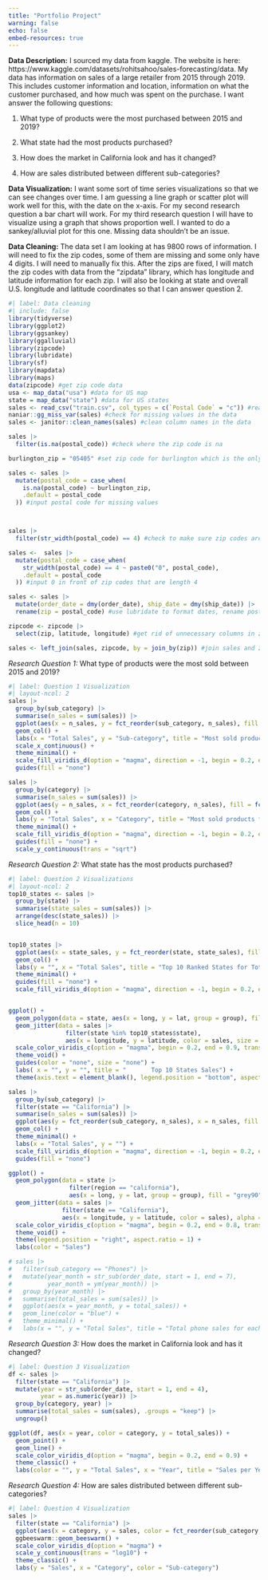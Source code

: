 ```yaml
---
title: "Portfolio Project"
warning: false
echo: false
embed-resources: true
---
```


**Data Description:** I sourced my data from kaggle. The website is here: https://www.kaggle.com/datasets/rohitsahoo/sales-forecasting/data. My data has information on sales of a large retailer from 2015 through 2019. This includes customer information and location, information on what the customer purchased, and how much was spent on the purchase. I want answer the following questions: 

1. What type of products were the most purchased between 2015 and 2019? 

2. What state had the most products purchased?

3. How does the market in California look and has it changed? 

4. How are sales distributed between different sub-categories?

**Data Visualization:** I want some sort of time series visualizations so that we can see changes over time. I am guessing a line graph or scatter plot will work well for this, with the date on the x-axis. For my second research question a bar chart will work. For my third research question I will have to visualize using a graph that shows proportion well. I wanted to do a sankey/alluvial plot for this one. Missing data shouldn't be an issue.

**Data Cleaning:** The data set I am looking at has 9800 rows of information. I will need to fix the zip codes, some of them are missing and some only have 4 digits. I will need to manually fix this. After the zips are fixed, I will match the zip codes with data from the "zipdata" library, which has longitude and latitude information for each zip. I will also be looking at state and overall U.S. longitude and latitude coordinates so that I can answer question 2.



```r
#| label: Data cleaning
#| include: false
library(tidyverse)
library(ggplot2)
library(ggsankey)
library(ggalluvial)
library(zipcode)
library(lubridate)
library(sf)
library(mapdata)
library(maps)
data(zipcode) #get zip code data 
usa <- map_data("usa") #data for US map
state = map_data("state") #data for US states
sales <- read_csv("train.csv", col_types = c(`Postal Code` = "c")) #read in sales data
naniar::gg_miss_var(sales) #check for missing values in the data
sales <- janitor::clean_names(sales) #clean column names in the data

sales |>
  filter(is.na(postal_code)) #check where the zip code is na

burlington_zip = "05405" #set zip code for burlington which is the only city with NA zips

sales <- sales |>
  mutate(postal_code = case_when(
    is.na(postal_code) ~ burlington_zip,
    .default = postal_code
  )) #input postal code for missing values



sales |>
  filter(str_width(postal_code) == 4) #check to make sure zip codes are all 5 digits

sales <-  sales |>
  mutate(postal_code = case_when(
    str_width(postal_code) == 4 ~ paste0("0", postal_code),
    .default = postal_code
  )) #input 0 in front of zip codes that are length 4

sales <- sales |>
  mutate(order_date = dmy(order_date), ship_date = dmy(ship_date)) |>
  rename(zip = postal_code) #use lubridate to format dates, rename postal code so that we can join two datasets

zipcode <- zipcode |>
  select(zip, latitude, longitude) #get rid of unnecessary columns in zipcode data

sales <- left_join(sales, zipcode, by = join_by(zip)) #join sales and zipcode data by zip


```

*Research Question 1:* What type of products were the most sold between 2015 and 2019?

```r
#| label: Question 1 Visualization
#| layout-ncol: 2
sales |>
  group_by(sub_category) |>
  summarise(n_sales = sum(sales)) |>
  ggplot(aes(x = n_sales, y = fct_reorder(sub_category, n_sales), fill = fct_reorder(sub_category, n_sales))) + 
  geom_col() + 
  labs(x = "Total Sales", y = "Sub-category", title = "Most sold products for a global superstore") +
  scale_x_continuous() + 
  theme_minimal() +
  scale_fill_viridis_d(option = "magma", direction = -1, begin = 0.2, end = 0.9) + 
  guides(fill = "none") 

sales |>
  group_by(category) |>
  summarise(n_sales = sum(sales)) |>
  ggplot(aes(y = n_sales, x = fct_reorder(category, n_sales), fill = fct_reorder(category, n_sales))) + 
  geom_col() +
  labs(y = "Total Sales", x = "Category", title = "Most sold products for a global superstore") +
  theme_minimal() +
  scale_fill_viridis_d(option = "magma", direction = -1, begin = 0.2, end = 0.9) + 
  guides(fill = "none") + 
  scale_y_continuous(trans = "sqrt")
```

*Research Question 2:* What state has the most products purchased?

```r
#| label: Question 2 Visualizations
#| layout-ncol: 2
top10_states <- sales |>
  group_by(state) |>
  summarise(state_sales = sum(sales)) |>
  arrange(desc(state_sales)) |>
  slice_head(n = 10)


top10_states |>
  ggplot(aes(x = state_sales, y = fct_reorder(state, state_sales), fill = fct_reorder(state, state_sales))) + 
  geom_col() + 
  labs(y = "", x = "Total Sales", title = "Top 10 Ranked States for Total Sales") + 
  theme_minimal() + 
  guides(fill = "none") + 
  scale_fill_viridis_d(option = "magma", direction = -1, begin = 0.2, end = 0.9)


ggplot() +
  geom_polygon(data = state, aes(x = long, y = lat, group = group), fill = "grey90",  color = "black") + 
  geom_jitter(data = sales |>
                filter(state %in% top10_states$state), 
                aes(x = longitude, y = latitude, color = sales, size = sales)) + 
  scale_color_viridis_c(option = "magma", begin = 0.2, end = 0.9, trans = "sqrt") + 
  theme_void() +
  guides(color = "none", size = "none") +
  labs( x = "", y = "", title = "       Top 10 States Sales") +
  theme(axis.text = element_blank(), legend.position = "bottom", aspect.ratio = 0.5) 

sales |>
  group_by(sub_category) |>
  filter(state == "California") |>
  summarise(n_sales = sum(sales)) |>
  ggplot(aes(y = fct_reorder(sub_category, n_sales), x = n_sales, fill = fct_reorder(sub_category, n_sales))) + 
  geom_col() +
  theme_minimal() +
  labs(x = "Total Sales", y = "") + 
  scale_fill_viridis_d(option = "magma", direction = -1, begin = 0.2, end = 0.9) + 
  guides(fill = "none")

ggplot() + 
  geom_polygon(data = state |> 
                 filter(region == "california"), 
                 aes(x = long, y = lat, group = group), fill = "grey90", color = "black") + 
  geom_jitter(data = sales |>
               filter(state == "California"),
               aes(x = longitude, y = latitude, color = sales), alpha = 0.4, width = 0.1, height = 0.1) +
  scale_color_viridis_c(option = "magma", begin = 0.2, end = 0.8, trans = "log") +
  theme_void() + 
  theme(legend.position = "right", aspect.ratio = 1) + 
  labs(color = "Sales")
```


```r
# sales |>
#   filter(sub_category == "Phones") |>
#   mutate(year_month = str_sub(order_date, start = 1, end = 7),
#          year_month = ym(year_month)) |>
#   group_by(year_month) |>
#   summarise(total_sales = sum(sales)) |>
#   ggplot(aes(x = year_month, y = total_sales)) + 
#   geom_line(color = "blue") + 
#   theme_minimal() + 
#   labs(x = "", y = "Total Sales", title = "Total phone sales for each month from 2015-2019")
```

*Research Question 3:* How does the market in California look and has it changed?

```r
#| label: Question 3 Visualization
df <- sales |>
  filter(state == "California") |>
  mutate(year = str_sub(order_date, start = 1, end = 4),
         year = as.numeric(year)) |>
  group_by(category, year) |>
  summarise(total_sales = sum(sales), .groups = "keep") |>
  ungroup()

ggplot(df, aes(x = year, color = category, y = total_sales)) + 
  geom_point() + 
  geom_line() + 
  scale_color_viridis_d(option = "magma", begin = 0.2, end = 0.9) +
  theme_classic() + 
  labs(color = "", y = "Total Sales", x = "Year", title = "Sales per Year for Different Product Categories in California")

```

*Research Question 4:* How are sales distributed between different sub-categories?

```r
#| label: Question 4 Visualization
sales |>
  filter(state == "California") |>
  ggplot(aes(x = category, y = sales, color = fct_reorder(sub_category, sales))) + 
  ggbeeswarm::geom_beeswarm() + 
  scale_color_viridis_d(option = "magma") + 
  scale_y_continuous(trans = "log10") + 
  theme_classic() + 
  labs(y = "Sales", x = "Category", color = "Sub-category")
```

